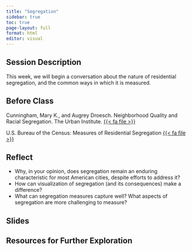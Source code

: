 ```yaml
---
title: "Segregation"
sidebar: true
toc: true
page-layout: full
format: html
editor: visual
---
```


## Session Description

This week, we will begin a conversation about the nature of residential segregation, and the common ways in which it is measured.

## Before Class

Cunningham, Mary K., and Augrey Droesch. Neighborhood Quality and Racial Segregation. The Urban Institute. [{{< fa file >}}](https://uofi.box.com/s/9dmkb0e246n1rffgk8bfuf3day9ozwhq)

U.S. Bureau of the Census: Measures of Residential Segregation [{{< fa file >}}](https://uofi.box.com/s/weeykwkb6xp630w167xf3oupcdj0hgpm)

## Reflect

-   Why, in your opinion, does segregation remain an enduring characteristic for most American cities, despite efforts to address it?
-   How can visualization of segregation (and its consequences) make a difference?
-   What can segregation measures capture well? What aspects of segregation are more challenging to measure?

## Slides

## Resources for Further Exploration

